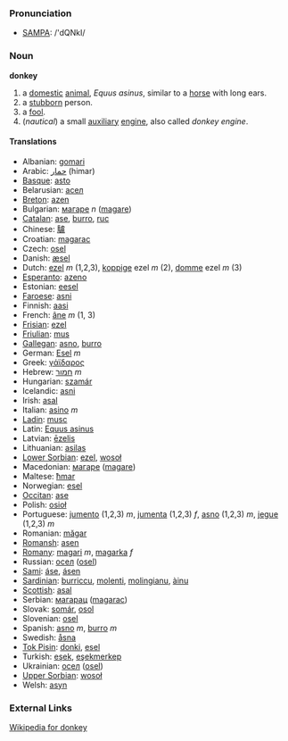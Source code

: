 === Pronunciation ===
*[[w:SAMPA|SAMPA]]: /'dQNkI/

=== Noun ===
'''donkey'''

# a [[domestic]] [[animal]], ''Equus asinus'', similar to a [[horse]] with long ears.
# a [[stubborn]] person.
# a [[fool]].
# (''nautical'') a small [[auxiliary]] [[engine]], also called ''donkey engine''.

==== Translations ====

*Albanian: [[gomari]]
*Arabic: [[حمار]] (himar)
*[[Basque]]: [[asto]]
*Belarusian: [[асел]]
*[[Breton]]: [[azen]]
*Bulgarian: [[магаре]] ''n'' ([[magare]])
*[[Catalan]]: [[ase]], [[burro]], [[ruc]]
*Chinese: [[驢]]
*Croatian: [[magarac]]
*Czech: [[osel]]
*Danish: [[æsel]]
*Dutch: [[ezel]] ''m'' (1,2,3), [[koppige]] ezel ''m'' (2), [[domme]] ezel ''m'' (3)
*[[Esperanto]]: [[azeno]]
*Estonian: [[eesel]]
*[[Faroese]]: [[asni]]
*Finnish: [[aasi]]
*French: [[âne]] ''m'' (1, 3)
*[[Frisian]]: [[ezel]]
*[[Friulian]]: [[mus]]
*[[Gallegan]]: [[asno]], [[burro]]
*German: [[Esel]] ''m''
*Greek: [[γάϊδαρος]]
*Hebrew: [[חמור]] ''m''
*Hungarian: [[szamár]]
*Icelandic: [[asni]]
*Irish: [[asal]]
*Italian: [[asino]] ''m''
*[[Ladin]]: [[musc]]
*Latin: [[Equus asinus]]
*Latvian: [[ēzelis]]
*Lithuanian: [[asilas]]
*[[Lower Sorbian]]: [[ezel]], [[wosoł]]
*Macedonian: [[магаре]] ([[magare]])
*Maltese: [[ħmar]]
*Norwegian: [[esel]]
*[[Occitan]]: [[ase]]
*Polish: [[osioł]]
*Portuguese: [[jumento]] (1,2,3) ''m'', [[jumenta]] (1,2,3) ''f'', [[asno]] (1,2,3) ''m'', [[jegue]] (1,2,3) ''m''
*Romanian: [[măgar]]
*[[Romansh]]: [[asen]]
*[[Romany]]: [[magari]] ''m'', [[magarka]] ''f''
*Russian: [[осел]] ([[osel]]) '' ''
*[[Sami]]: [[áse]], [[ásen]]
*[[Sardinian]]: [[burriccu]], [[molenti]], [[molingianu]], [[àinu]]
*[[Scottish]]: [[asal]]
*Serbian: [[магарац]] ([[magarac]])
*Slovak: [[somár]], [[osol]]
*Slovenian: [[osel]]
*Spanish: [[asno]] ''m'', [[burro]] ''m''
*Swedish: [[åsna]]
*[[Tok Pisin]]: [[donki]], [[esel]]
*Turkish: [[eşek]], [[eşekmerkep]]
*Ukrainian: [[осел]] ([[osel]])
*[[Upper Sorbian]]: [[wosoł]]
*Welsh: [[asyn]]

===External Links===
[[en:donkey|Wikipedia for donkey]]